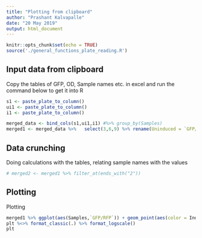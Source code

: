```yaml
---
title: "Plotting from clipboard"
author: "Prashant Kalvapalle"
date: "20 May 2019"
output: html_document
---
```


```r
knitr::opts_chunk$set(echo = TRUE)
source('./general_functions_plate_reading.R')
```

## Input data from clipboard

Copy the tables of GFP, OD, Sample names etc. in excel and run the command below to get it into R

```r
s1 <- paste_plate_to_column()
ui1 <- paste_plate_to_column()
i1 <- paste_plate_to_column()

merged_data <- bind_cols(s1,ui1,i1) #%>% group_by(Samples)
merged1 <- merged_data %>%   select(3,6,9) %>% rename(Uninduced = `GFP/RFP`, Induced = 'GFP/RFP1') %>% gather(Induction, `GFP/RFP`,-Samples)
```

## Data crunching

Doing calculations with the tables, relating sample names with the values

```r
# merged2 <- merged1 %>% filter_at(ends_with("2"))
```

## Plotting

Plotting

```r
merged1 %>% ggplot(aes(Samples,`GFP/RFP`)) + geom_point(aes(color = Induction)) -> plt
plt %<>% format_classic(.) %>% format_logscale()
plt
```
